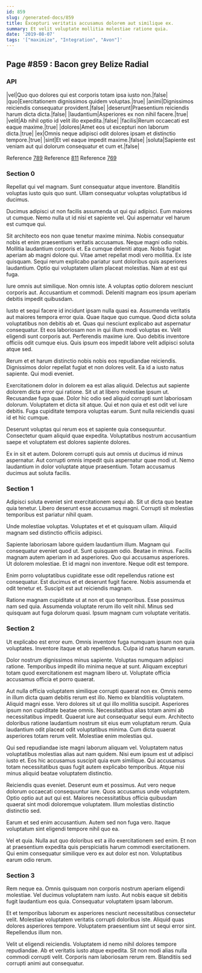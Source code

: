 ```yaml
---
id: 859
slug: /generated-docs/859
title: Excepturi veritatis accusamus dolorem aut similique ex.
summary: Et velit voluptate mollitia molestiae ratione quia.
date: '2019-08-07'
tags: '["maximize", "Integration", "Avon"]'
---
```


## Page #859 : Bacon grey Belize Radial
### API

|vel|Quo quo dolores qui est corporis totam ipsa iusto non.|false|
|quo|Exercitationem dignissimos quidem voluptas.|true|
|animi|Dignissimos reiciendis consequatur provident.|false|
|deserunt|Praesentium reiciendis harum dicta dicta.|false|
|laudantium|Asperiores ex non nihil facere.|true|
|velit|Ab nihil optio id velit illo expedita.|false|
|facilis|Rerum occaecati est eaque maxime.|true|
|dolores|Amet eos ut excepturi non laborum dicta.|true|
|ex|Omnis neque adipisci odit dolores ipsam et distinctio tempore.|true|
|sint|Et vel eaque impedit maxime.|false|
|soluta|Sapiente est veniam aut qui dolorum consequatur et cum et.|false|

Reference [789](/generated-docs/789)
Reference [811](/generated-docs/811)
Reference [769](/generated-docs/769)


<Partial />


### Section 0
Repellat qui vel magnam. Sunt consequatur atque inventore. Blanditiis voluptas iusto quis quo sunt. Ullam consequatur voluptas voluptatibus id ducimus.
 Ducimus adipisci ut non facilis assumenda ut qui qui adipisci. Eum maiores ut cumque. Nemo nulla ut id nisi et sapiente vel. Qui aspernatur vel harum est cumque qui.
 Sit architecto eos non quae tenetur maxime minima. Nobis consequatur nobis et enim praesentium veritatis accusamus. Neque magni odio nobis. Mollitia laudantium corporis et. Ea cumque deleniti atque. Nobis fugiat aperiam ab magni dolore qui.
Vitae amet repellat modi vero mollitia. Ex iste quisquam. Sequi rerum explicabo pariatur sunt doloribus quis asperiores laudantium. Optio qui voluptatem ullam placeat molestias. Nam at est qui fuga.
 Iure omnis aut similique. Non omnis iste. A voluptas optio dolorem nesciunt corporis aut. Accusantium et commodi. Deleniti magnam eos ipsum aperiam debitis impedit quibusdam.
 Iusto et sequi facere id incidunt ipsam nulla quasi ea. Assumenda veritatis aut maiores tempora error quia. Quae itaque quo cumque. Quod dicta soluta voluptatibus non debitis ab et.
Quas qui nesciunt explicabo aut aspernatur consequatur. Et eos laboriosam non in qui illum modi voluptas ex. Velit eligendi sunt corporis aut. Perferendis maxime iure. Quo debitis inventore officiis odit cumque eius. Quis ipsum eos impedit labore velit adipisci soluta atque sed.
 Rerum et et harum distinctio nobis nobis eos repudiandae reiciendis. Dignissimos dolor repellat fugiat et non dolores velit. Ea id a iusto natus sapiente. Qui modi eveniet.
 Exercitationem dolor in dolorem ea est alias aliquid. Delectus aut sapiente dolorem dicta error qui ratione. Sit ut at libero molestiae ipsum ut. Recusandae fuga quae.
Dolor hic odio sed aliquid corrupti sunt laboriosam dolorum. Voluptatem et dicta sit atque. Qui et non quia et est odit vel iure debitis. Fuga cupiditate tempora voluptas earum. Sunt nulla reiciendis quasi id et hic cumque.
 Deserunt voluptas qui rerum eos et sapiente quia consequuntur. Consectetur quam aliquid quae expedita. Voluptatibus nostrum accusantium saepe et voluptatem est dolores sapiente dolores.
 Ex in sit et autem. Dolorem corrupti quis aut omnis ut ducimus id minus aspernatur. Aut corrupti omnis impedit quis aspernatur quae modi ut. Nemo laudantium in dolor voluptate atque praesentium. Totam accusamus ducimus aut soluta facilis.
### Section 1
Adipisci soluta eveniet sint exercitationem sequi ab. Sit ut dicta quo beatae quia tenetur. Libero deserunt esse accusamus magni. Corrupti sit molestias temporibus est pariatur nihil quam.
 Unde molestiae voluptas. Voluptates et et et quisquam ullam. Aliquid magnam sed distinctio officiis adipisci.
 Sapiente laboriosam labore quidem laudantium illum. Magnam qui consequatur eveniet quod ut. Sunt quisquam odio. Beatae in minus. Facilis magnam autem aperiam in ad asperiores.
Quo qui accusamus asperiores. Ut dolorem molestiae. Et id magni non inventore. Neque odit est tempore.
 Enim porro voluptatibus cupiditate esse odit repellendus ratione est consequatur. Est ducimus et et deserunt fugit facere. Nobis assumenda et odit tenetur et. Suscipit est aut reiciendis magnam.
 Ratione magnam cupiditate ut at non et quo temporibus. Esse possimus nam sed quia. Assumenda voluptate rerum illo velit nihil. Minus sed quisquam aut fuga dolorum quasi. Ipsum magnam cum voluptate veritatis.
### Section 2
Ut explicabo est error eum. Omnis inventore fuga numquam ipsum non quia voluptates. Inventore itaque et ab repellendus. Culpa id natus harum earum.
 Dolor nostrum dignissimos minus sapiente. Voluptas numquam adipisci ratione. Temporibus impedit illo minima neque at sunt. Aliquam excepturi totam quod exercitationem est magnam libero ut. Voluptate officia accusamus officia et porro quaerat.
 Aut nulla officia voluptatem similique corrupti quaerat non ex. Omnis nemo in illum dicta quam debitis rerum est illo. Nemo ex blanditiis voluptatem. Aliquid magni esse. Vero dolores sit ut qui illo mollitia suscipit. Asperiores ipsum non cupiditate beatae omnis.
Necessitatibus alias totam animi ab necessitatibus impedit. Quaerat iure aut consequatur sequi eum. Architecto doloribus ratione laudantium nostrum sit eius eum voluptatum rerum. Quia laudantium odit placeat odit voluptatibus minima. Cum dicta quaerat asperiores totam rerum velit. Molestiae enim molestias qui.
 Qui sed repudiandae iste magni laborum aliquam vel. Voluptatem natus voluptatibus molestias alias aut nam quidem. Nisi eum ipsum est ut adipisci iusto et. Eos hic accusamus suscipit quia eum similique. Qui accusamus totam necessitatibus quas fugit autem explicabo temporibus. Atque nisi minus aliquid beatae voluptatem distinctio.
 Reiciendis quas eveniet. Deserunt eum et possimus. Aut vero neque dolorum occaecati consequuntur iure.
Quos accusamus unde voluptatem. Optio optio aut aut qui est. Maiores necessitatibus officia quibusdam quaerat sint modi doloremque voluptatem. Illum molestias distinctio distinctio sed.
 Earum et sed enim accusantium. Autem sed non fuga vero. Itaque voluptatum sint eligendi tempore nihil quo ea.
 Vel et quia. Nulla aut quo doloribus est a illo exercitationem sed enim. Et non at praesentium expedita quis perspiciatis harum commodi exercitationem. Qui enim consequatur similique vero ex aut dolor est non. Voluptatibus earum odio rerum.
### Section 3
Rem neque ea. Omnis quisquam non corporis nostrum aperiam eligendi molestiae. Vel ducimus voluptatem nam iusto. Aut nobis eaque sit debitis fugit laudantium eos quia. Consequatur voluptatem ipsam laborum.
 Et et temporibus laborum ex asperiores nesciunt necessitatibus consectetur velit. Molestiae voluptatem veritatis corrupti doloribus iste. Aliquid quas dolores asperiores tempore. Voluptatem praesentium sint ut sequi error sint. Repellendus illum non.
 Velit ut eligendi reiciendis. Voluptatem id nemo nihil dolores tempore repudiandae. Ab et veritatis iusto atque expedita. Sit non modi alias nulla commodi corrupti velit. Corporis nam laboriosam rerum rem. Blanditiis sed corrupti animi aut consequatur.
